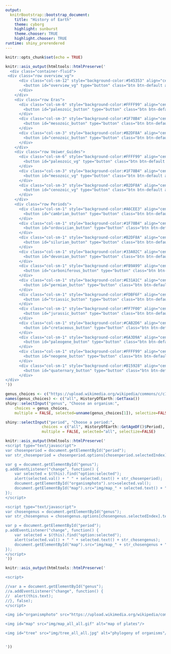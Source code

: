 ```yaml
---
output:
  knitrBootstrap::bootstrap_document:
    title: "History of Earth"
    theme: cyborg
    highlight: sunburst
    theme.chooser: TRUE
    highlight.chooser: TRUE
runtime: shiny_prerendered
---
```


```r
knitr::opts_chunk$set(echo = TRUE)
```



```r
knitr::asis_output(htmltools::htmlPreserve('
  <div class="container-fluid">
 <div class="row overview_vg">
      <div class="col-sm-12" style="background-color:#545353" align="center">
        <button id="overview_vg" type="button" class="btn btn-default action-button" align="center" onclick="window.open(&#39;https://quizlet.com/365498277/test&#39;, &#39;_blank&#39;)" style="padding: 1px; color: #ffffff; background-color:#545353; border-color:#545353">Questions</button>
      </div>
    </div>
    <div class="row Eras">
      <div class="col-sm-6" style="background-color:#FFFF99" align="center">
        <button id="paleozoic_button" type="button" class="btn btn-default action-button" onclick="window.open(&#39;https://youtu.be/RDQa0okkpf0&#39;, &#39;_blank&#39;)" style="padding: 1px; color: #000000; background-color:#FFFF99; border-color:#FFFF99">Paleozoic Era</button>
      </div>
      <div class="col-sm-3" style="background-color:#1F78B4" align="center">
        <button id="mesozoic_button" type="button" class="btn btn-default action-button" onclick="window.open(&#39;https://youtu.be/ZoHO3fAj_78&#39;, &#39;_blank&#39;)" style="padding: 1px; background-color:#1F78B4; border-color:#1F78B4">Mesozoic Era</button>
      </div>
      <div class="col-sm-3" style="background-color:#B2DF8A" align="center">
        <button id="cenozoic_button" type="button" class="btn btn-default action-button" onclick="window.open(&#39;https://youtu.be/2ofNufZVcMU&#39;, &#39;_blank&#39;)" style="padding: 1px; color: #000000; background-color:#B2DF8A; border-color:#B2DF8A">Cenozoic Era</button>
      </div>
    </div>
    <div class="row Veiwer_Guides">
      <div class="col-sm-6" style="background-color:#FFFF99" align="center">
        <button id="paleozoic_vg" type="button" class="btn btn-default action-button" onclick="window.open(&#39;https://quizlet.com/365224880/test&#39;, &#39;_blank&#39;)" style="padding: 1px; color: #000000; background-color:#FFFF99; border-color:#FFFF99">Questions</button>
      </div>
      <div class="col-sm-3" style="background-color:#1F78B4" align="center">
        <button id="mesozoic_vg" type="button" class="btn btn-default action-button" onclick="window.open(&#39;https://quizlet.com/365535631/test&#39;, &#39;_blank&#39;)" style="padding: 1px; background-color:#1F78B4; border-color:#1F78B4">Questions</button>
      </div>
      <div class="col-sm-3" style="background-color:#B2DF8A" align="center">
        <button id="cenozoic_vg" type="button" class="btn btn-default action-button" onclick="window.open(&#39;https://quizlet.com/365527235/test&#39;, &#39;_blank&#39;)" style="padding: 1px; color: #000000; background-color:#B2DF8A; border-color:#B2DF8A">Questions</button>
      </div>
    </div>
    <div class="row Periods">
      <div class="col-sm-1" style="background-color:#A6CEE3" align="center">
        <button id="cambrian_button" type="button" class="btn btn-default action-button" onclick="window.open(&#39;https://www.nationalgeographic.com/science/prehistoric-world/cambrian/&#39;, &#39;_blank&#39;)" style="padding: 6px 0px; color: #000000; background-color:#A6CEE3; border-color:#A6CEE3">Cambrian</button>
      </div>
      <div class="col-sm-1" style="background-color:#1F78B4" align="center">
        <button id="ordovician_button" type="button" class="btn btn-default action-button" onclick="window.open(&#39;https://youtu.be/yQhlUqLFDxQ&#39;, &#39;_blank&#39;)" style="padding: 6px 0px; background-color:#1F78B4; border-color:#1F78B4">Ordovician</button>
      </div>
      <div class="col-sm-1" style="background-color:#B2DF8A" align="center">
        <button id="silurian_button" type="button" class="btn btn-default action-button" onclick="window.open(&#39;http://www.ucmp.berkeley.edu/silurian/silurian.php&#39;, &#39;_blank&#39;)" style="padding: 6px 0px; color: #000000; background-color:#B2DF8A; border-color:#B2DF8A">Silurian</button>
      </div>
      <div class="col-sm-1" style="background-color:#33A02C" align="center">
        <button id="devonian_button" type="button" class="btn btn-default action-button" onclick="window.open(&#39;https://youtu.be/6Fr8vL9-j2Q&#39;, &#39;_blank&#39;)" style="padding: 6px 0px; background-color:#33A02C; border-color:#33A02C">Devonian</button>
      </div>
      <div class="col-sm-1" style="background-color:#FB9A99" align="center">
        <button id="carboniferous_button" type="button" class="btn btn-default action-button" onclick="window.open(&#39;http://www.ucmp.berkeley.edu/carboniferous/carboniferous.php&#39;, &#39;_blank&#39;)" style="padding: 6px 0px; color: #000000; background-color:#FB9A99; border-color:#FB9A99">Carboniferous</button>
      </div>
      <div class="col-sm-1" style="background-color:#E31A1C" align="center">
        <button id="permian_button" type="button" class="btn btn-default action-button" onclick="window.open(&#39;https://youtu.be/FlEC6tp36nw&#39;, &#39;_blank&#39;)" style="padding: 6px 0px; background-color:#E31A1C; border-color:#E31A1C">Permian</button>
      </div>
      <div class="col-sm-1" style="background-color:#FDBF6F" align="center">
        <button id="triassic_button" type="button" class="btn btn-default action-button" onclick="window.open(&#39;https://youtu.be/moxu_uTemNg&#39;, &#39;_blank&#39;)" style="padding: 6px 0px; color: #000000; background-color:#FDBF6F; border-color:#FDBF6F">Triassic</button>
      </div>
      <div class="col-sm-1" style="background-color:#FF7F00" align="center">
        <button id="jurassic_button" type="button" class="btn btn-default action-button" onclick="window.open(&#39;https://youtu.be/OYUwrA-jZok&#39;, &#39;_blank&#39;)" style="padding: 6px 0px; background-color:#FF7F00; border-color:#FF7F00">Jurassic</button>
      </div>
      <div class="col-sm-1" style="background-color:#CAB2D6" align="center">
        <button id="cretaceous_button" type="button" class="btn btn-default action-button" onclick="window.open(&#39;https://www.nationalgeographic.com/science/prehistoric-world/cretaceous/&#39;, &#39;_blank&#39;)" style="padding: 6px 0px; color: #000000; background-color:#CAB2D6; border-color:#CAB2D6">Cretaceous</button>
      </div>
      <div class="col-sm-1" style="background-color:#6A3D9A" align="center">
        <button id="paleogene_button" type="button" class="btn btn-default action-button" onclick="window.open(&#39;https://www.nationalgeographic.com/science/prehistoric-world/paleogene/&#39;, &#39;_blank&#39;)" style="padding: 6px 1px; background-color:#6A3D9A; border-color:#6A3D9A">Paleogene</button>
      </div>
      <div class="col-sm-1" style="background-color:#FFFF99" align="center">
        <button id="neogene_button" type="button" class="btn btn-default action-button" onclick="window.open(&#39;https://www.nationalgeographic.com/science/prehistoric-world/neogene/&#39;, &#39;_blank&#39;)" style="padding: 6px 0px; color: #000000; background-color:#FFFF99; border-color:#FFFF99">Neogene</button>
      </div>
      <div class="col-sm-1" style="background-color:#B15928" align="center">
        <button id="quaternary_button" type="button" class="btn btn-default action-button" onclick="window.open(&#39;https://www.nationalgeographic.com/science/prehistoric-world/quaternary/&#39;, &#39;_blank&#39;)" style="padding: 6px 0px; background-color:#B15928; border-color:#B15928">Quaternary</button>
      </div>
</div>
'))
```

```r
genus_choices <- c("https://upload.wikimedia.org/wikipedia/commons/c/c1/La_Brea_Tar_Pits.jpg", unname(sapply(HistoryOfEarth::GetTaxa(), HistoryOfEarth::GetWikipediaThumbnail)))
names(genus_choices) <- c("all", HistoryOfEarth::GetTaxa())
shiny::selectInput("genus", "Choose an organism:",
    choices = genus_choices,
    multiple = FALSE, selected=unname(genus_choices[1]), selectize=FALSE)

shiny::selectInput("period", "Choose a period:",
                choices = c("all", HistoryOfEarth::GetAgeDF()$Period),
                multiple = FALSE, selected="all", selectize=FALSE)
```

```r
knitr::asis_output(htmltools::htmlPreserve('
<script type="text/javascript">
var chosenperiod = document.getElementById("period");
var str_chosenperiod = chosenperiod.options[chosenperiod.selectedIndex].value;

var g = document.getElementById("genus");
g.addEventListener("change", function() {
    var selected = $(this).find("option:selected");
    alert(selected.val() + " " + selected.text() + str_chosenperiod);
    document.getElementById("organismphoto").src=selected.val();
    document.getElementById("map").src="img/map_" + selected.text() + "_" + str_chosenperiod + ".gif";
});
</script>

<script type="text/javascript">
var chosengenus = document.getElementById("genus");
var str_chosengenus = chosengenus.options[chosengenus.selectedIndex].text;

var p = document.getElementById("period");
p.addEventListener("change", function() {
    var selected = $(this).find("option:selected");
    alert(selected.val() + " " + selected.text() + str_chosengenus);
    document.getElementById("map").src="img/map_" + str_chosengenus + "_" + selected.val() + ".gif";
});
</script>
'))
```


```r
knitr::asis_output(htmltools::htmlPreserve('

<script>

//var a = document.getElementById("genus");
//a.addEventListener("change", function() {
//  alert(this.text);
//}, false);
</script>

<img id="organismphoto" src="https://upload.wikimedia.org/wikipedia/commons/c/c1/La_Brea_Tar_Pits.jpg" alt="picture of the selected organism"/>

<img id="map" src="img/map_all_all.gif" alt="map of plates"/>

<img id="tree" src="img/tree_all_all.jpg" alt="phylogeny of organisms"/>


'))
```
